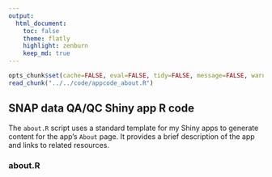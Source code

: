 ```yaml
---
output:
  html_document:
    toc: false
    theme: flatly
    highlight: zenburn
    keep_md: true
---
```


```r
opts_chunk$set(cache=FALSE, eval=FALSE, tidy=FALSE, message=FALSE, warning=FALSE)
read_chunk("../../code/appcode_about.R")
```

##
##
## SNAP data QA/QC Shiny app R code

The `about.R` script uses a standard template for my Shiny apps to generate content for the app's `About` page.
It provides a brief description of the app and links to related resources.

### about.R

```r
```
